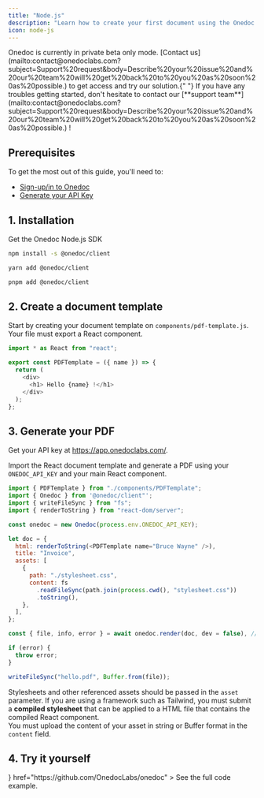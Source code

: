 ```yaml
---
title: "Node.js"
description: "Learn how to create your first document using the Onedoc Node.js SDK."
icon: node-js
---
```


<Warning>
  Onedoc is currently in private beta only mode. [Contact
  us](mailto:contact@onedoclabs.com?subject=Support%20request&body=Describe%20your%20issue%20and%20our%20team%20will%20get%20back%20to%20you%20as%20soon%20as%20possible.)
  to get access and try our solution.{" "}
</Warning>

<Tip>
  If you have any troubles getting started, don't hesitate to contact our
  [**support
  team**](mailto:contact@onedoclabs.com?subject=Support%20request&body=Describe%20your%20issue%20and%20our%20team%20will%20get%20back%20to%20you%20as%20soon%20as%20possible.)
  !
</Tip>

## Prerequisites

To get the most out of this guide, you'll need to:

- [Sign-up/in to Onedoc](https://app.onedoclabs.com/)
- [Generate your API Key](https://app.onedoclabs.com/)

## 1. Installation

Get the Onedoc Node.js SDK

<CodeGroup>

```sh npm
npm install -s @onedoc/client
```

```sh yarn
yarn add @onedoc/client
```

```sh pnpm
pnpm add @onedoc/client
```

</CodeGroup>

## 2. Create a document template

Start by creating your document template on `components/pdf-template.js`.<br/>Your file must export a React component.

```javascript components/pdf-template.js
import * as React from "react";

export const PDFTemplate = ({ name }) => {
  return (
    <div>
      <h1> Hello {name} !</h1>
    </div>
  );
};
```

## 3. Generate your PDF

Get your API key at https://app.onedoclabs.com/.

Import the React document template and generate a PDF using your `ONEDOC_API_KEY` and your main React component.

<CodeGroup>

```javascript generate.js
import { PDFTemplate } from "./components/PDFTemplate";
import { Onedoc } from '@onedoc/client"';
import { writeFileSync } from "fs";
import { renderToString } from "react-dom/server";

const onedoc = new Onedoc(process.env.ONEDOC_API_KEY);

let doc = {
  html: renderToString(<PDFTemplate name="Bruce Wayne" />),
  title: "Invoice",
  assets: [
    {
      path: "./stylesheet.css",
      content: fs
        .readFileSync(path.join(process.cwd(), "stylesheet.css"))
        .toString(),
    },
  ],
};

const { file, info, error } = await onedoc.render(doc, dev = false), //dev = false renders the document with a watermark);

if (error) {
  throw error;
}

writeFileSync("hello.pdf", Buffer.from(file));
```

</CodeGroup>

Stylesheets and other referenced assets should be passed in the `asset` parameter. If you are using a framework such as Tailwind, you must submit a <b>compiled stylesheet</b> that can be applied to a HTML file that contains the compiled React component. <br/>
You must upload the content of your asset in string or Buffer format in the `content` field.

## 4. Try it yourself

<CardGroup cols={2}>
  <Card
    title="Node.js Example"
    icon={
            <svg viewBox="0 0 128 128">
            <path fill="#83CD29" d="M112.771 30.334L68.674 4.729c-2.781-1.584-6.402-1.584-9.205 0L14.901 30.334C12.031 31.985 10 35.088 10 38.407v51.142c0 3.319 2.084 6.423 4.954 8.083l11.775 6.688c5.628 2.772 7.617 2.772 10.178 2.772 8.333 0 13.093-5.039 13.093-13.828v-50.49c0-.713-.371-1.774-1.071-1.774h-5.623C42.594 41 41 42.061 41 42.773v50.49c0 3.896-3.524 7.773-10.11 4.48L18.723 90.73c-.424-.23-.723-.693-.723-1.181V38.407c0-.482.555-.966.982-1.213l44.424-25.561c.415-.235 1.025-.235 1.439 0l43.882 25.555c.42.253.272.722.272 1.219v51.142c0 .488.183.963-.232 1.198l-44.086 25.576c-.378.227-.847.227-1.261 0l-11.307-6.749c-.341-.198-.746-.269-1.073-.086-3.146 1.783-3.726 2.02-6.677 3.043-.726.253-1.797.692.41 1.929l14.798 8.754a9.294 9.294 0 004.647 1.246c1.642 0 3.25-.426 4.667-1.246l43.885-25.582c2.87-1.672 4.23-4.764 4.23-8.083V38.407c0-3.319-1.36-6.414-4.229-8.073zM77.91 81.445c-11.726 0-14.309-3.235-15.17-9.066-.1-.628-.633-1.379-1.272-1.379h-5.731c-.709 0-1.279.86-1.279 1.566 0 7.466 4.059 16.512 23.453 16.512 14.039 0 22.088-5.455 22.088-15.109 0-9.572-6.467-12.084-20.082-13.886-13.762-1.819-15.16-2.738-15.16-5.962 0-2.658 1.184-6.203 11.374-6.203 9.105 0 12.461 1.954 13.842 8.091.118.577.645.991 1.24.991h5.754c.354 0 .692-.143.94-.396.24-.272.367-.613.335-.979-.891-10.568-7.912-15.493-22.112-15.493-12.631 0-20.166 5.334-20.166 14.275 0 9.698 7.497 12.378 19.622 13.577 14.505 1.422 15.633 3.542 15.633 6.395 0 4.955-3.978 7.066-13.309 7.066z"></path>
            </svg>
          }
    href="https://github.com/OnedocLabs/onedoc"
  >
    See the full code example.
  </Card>

</CardGroup>
